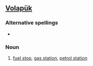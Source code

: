 ==[[Volapük]]==

===Alternative spellings===
*{{l|vo|baynsinoyp}}

===Noun===
{{infl|vo|noun}}

# [[fuel stop]], [[gas station]], [[petrol station]]